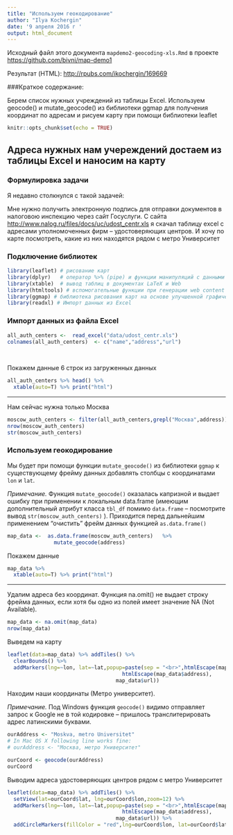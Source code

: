 ```yaml
---
title: "Используем геокодирование"
author: "Ilya Kochergin"
date: '9 апреля 2016 г '
output: html_document
---
```


Исходный файл этого документа `mapdemo2-geocoding-xls.Rmd`
в проекте <https://github.com/bivni/map-demo1>

Результат (HTML): <http://rpubs.com/ikochergin/169669> 

###Краткое содержание:

Берем список нужных учреждений из таблицы Excel.
Используем geocode() и mutate_geocode() из библиотеки ggmap  для получения координат по адресам и рисуем карту при помощи библиотеки leaflet

```r
knitr::opts_chunk$set(echo = TRUE)
```



## Адреса нужных нам учереждений достаем из таблицы Excel и наносим на карту



### Формулировка задачи

Я недавно столкнулся с такой задачей:

Мне нужно получить электронную подпись для отправки документов в налоговою инспекцию через сайт Госуслуги. С сайта <http://www.nalog.ru/files/docs/uc/udost_centr.xls> я скачал таблицу excel с адресами уполномоченных фирм -- удостоверяющих центров. И хочу по карте посмотреть, какие из них находятся рядом с метро Университет


### Подключение библиотек 
```r
library(leaflet) # рисование карт
library(dplyr)   # оператор %>% (pipe) и функции манипуляций с данными
library(xtable)  # вывод таблиц в документах LaTeX и Web
library(htmltools) # вспомогательные функции при генерации web content'а
library(ggmap) # библиотека рисования карт на основе улучшенной графической библиотеки ggplot2
library(readxl) # Импорт данных из Excel 
```


### Импорт данных из файла Excel

```r
all_auth_centers <-  read_excel("data/udost_centr.xls") 
colnames(all_auth_centers)  <- c("name","address","url")
                    
                               
```

Покажем данные 6 строк из загруженных данных

```r
all_auth_centers %>% head() %>% 
  xtable(auto=T) %>% print("html")          
```

- - - 

Нам сейчас нужна только Москва

```r
moscow_auth_centers <- filter(all_auth_centers,grepl("Москва",address))
nrow(moscow_auth_centers)
str(moscow_auth_centers)
```

### Используем геокодирование 

Мы будет при помощи функции `mutate_geocode()` из библиотеки  `ggmap  ` к существующему фрейму данных добавлять столбцы с координатами `lon` и `lat`. 

_Примечание._ Функция `mutate_geocode()` оказалась капризной и выдает ошибку при применении к локальным data.frame (имеющим дополнительный атрибут класса `tbl_df` помимо `data.frame` -- посмотрите вывод `str(moscow_auth_centers)` ). Приходится перед дальнейшим применением "очистить" фрейм данных  функцией `as.data.frame()` 




```r
map_data <-  as.data.frame(moscow_auth_centers)   %>% 
               mutate_geocode(address)
```

Покажем данные 

```r
map_data %>% 
  xtable(auto=T) %>% print("html")          
```

- - - 

Удалим адреса без координат. Функция na.omit() не выдает строку фрейма данных, если хотя бы одно из полей имеет значение NA (Not Available).

```r
map_data <- na.omit(map_data)
nrow(map_data)
```

Выведем на карту

```r
leaflet(data=map_data) %>% addTiles() %>% 
  clearBounds() %>% 
  addMarkers(lng=~lon, lat=~lat,popup=paste(sep = "<br>",htmlEscape(map_data$name),
                                     htmlEscape(map_data$address),
                                   map_data$url))

```


Находим наши координаты (Метро университет).

_Примечание._ Под  Windows функция `geocode()` видимо отправляет запрос к Google не в той кодировке -- пришлось транслитерировать адрес латинскими буквами.

```r
ourAddress <- "Moskva, metro Universitet" 
# In Mac OS X following line works fine:
# ourAddress <- "Москва, метро Университет" 

ourCoord <- geocode(ourAddress)
ourCoord
```


Выводим адреса удостоверяющих центров рядом с метро Университет


```r
leaflet(data=map_data) %>% addTiles() %>% 
  setView(lat=ourCoord$lat, lng=ourCoord$lon,zoom=12) %>% 
  addMarkers(lng=~lon, lat=~lat,popup=paste(sep = "<br>",htmlEscape(map_data$name),
                                     htmlEscape(map_data$address),
                                   map_data$url)) %>% 
  addCircleMarkers(fillColor = "red",lng=ourCoord$lon, lat=ourCoord$lat,popup = "метро Университет")

```


